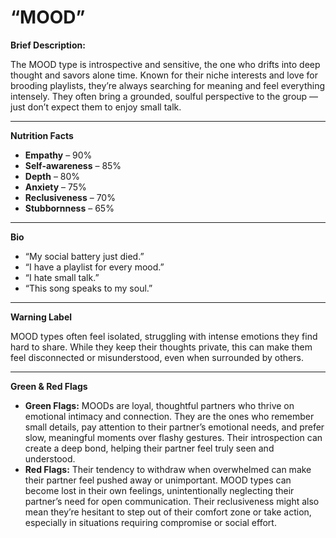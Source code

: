 # “MOOD”

**Brief Description:**

The MOOD type is introspective and sensitive, the one who drifts into deep thought and savors alone time. Known for their niche interests and love for brooding playlists, they’re always searching for meaning and feel everything intensely. They often bring a grounded, soulful perspective to the group — just don’t expect them to enjoy small talk.

---

**Nutrition Facts**

- **Empathy** – 90%
- **Self-awareness** – 85%
- **Depth** – 80%
- **Anxiety** – 75%
- **Reclusiveness** – 70%
- **Stubbornness** – 65%

---

**Bio**

- “My social battery just died.”
- “I have a playlist for every mood.”
- “I hate small talk.”
- “This song speaks to my soul.”

---

**Warning Label**

MOOD types often feel isolated, struggling with intense emotions they find hard to share. While they keep their thoughts private, this can make them feel disconnected or misunderstood, even when surrounded by others.

---

**Green & Red Flags**

- **Green Flags:** MOODs are loyal, thoughtful partners who thrive on emotional intimacy and connection. They are the ones who remember small details, pay attention to their partner’s emotional needs, and prefer slow, meaningful moments over flashy gestures. Their introspection can create a deep bond, helping their partner feel truly seen and understood.
- **Red Flags:** Their tendency to withdraw when overwhelmed can make their partner feel pushed away or unimportant. MOOD types can become lost in their own feelings, unintentionally neglecting their partner’s need for open communication. Their reclusiveness might also mean they’re hesitant to step out of their comfort zone or take action, especially in situations requiring compromise or social effort.